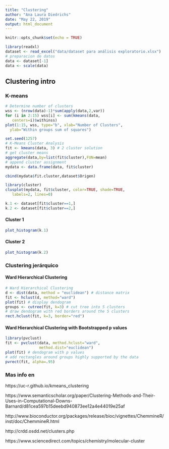 ```yaml
---
title: "Clustering"
author: "Ana Laura Diedrichs"
date: "May 22, 2019"
output: html_document
---
```


```r
knitr::opts_chunk$set(echo = TRUE)
```

```r
library(readxl)
dataset <- read_excel("data/dataset para análisis exploratorio.xlsx")
# preparacion de datos
data <- dataset[-1]
data <- scale(data)
```
## Clustering intro

### K-means
```r
# Determine number of clusters
wss <- (nrow(data)-1)*sum(apply(data,2,var))
for (i in 2:15) wss[i] <- sum(kmeans(data, 
   centers=i)$withinss)
plot(1:15, wss, type="b", xlab="Number of Clusters",
  ylab="Within groups sum of squares")
```
```r
set.seed(1257)
# K-Means Cluster Analysis
fit <- kmeans(data, 3) # 2 cluster solution
# get cluster means 
aggregate(data,by=list(fit$cluster),FUN=mean)
# append cluster assignment
mydata <- data.frame(data, fit$cluster)

cbind(mydata$fit.cluster,dataset$Origen)
```
```r
library(cluster) 
clusplot(mydata, fit$cluster, color=TRUE, shade=TRUE, 
   labels=2, lines=0)
```



```r
k.1 <- dataset[fit$cluster==1,]
k.2 <- dataset[fit$cluster==2,]
```
#### Cluster 1
```r
plot_histogram(k.1)
```
#### Cluster 2

```r
plot_histogram(k.2)
```
### Clustering jerárquico

#### Ward Hierarchical Clustering
```r
# Ward Hierarchical Clustering
d <- dist(data, method = "euclidean") # distance matrix
fit <- hclust(d, method="ward")
plot(fit) # display dendogram
groups <- cutree(fit, k=3) # cut tree into 5 clusters
# draw dendogram with red borders around the 5 clusters
rect.hclust(fit, k=3, border="red") 
```
#### Ward Hierarchical Clustering with Bootstrapped p values

```r

library(pvclust)
fit <- pvclust(data, method.hclust="ward",
               method.dist="euclidean")
plot(fit) # dendogram with p values
# add rectangles around groups highly supported by the data
pvrect(fit, alpha=.95)
```

### Mas info en 
https://uc-r.github.io/kmeans_clustering

https://www.semanticscholar.org/paper/Clustering-Methods-and-Their-Uses-in-Computational-Downs-Barnard/d81cea597b15deebd940873ee12a4e44019e25af

http://www.bioconductor.org/packages/release/bioc/vignettes/ChemmineR/inst/doc/ChemmineR.html

http://crdd.osdd.net/clusters.php

https://www.sciencedirect.com/topics/chemistry/molecular-cluster
